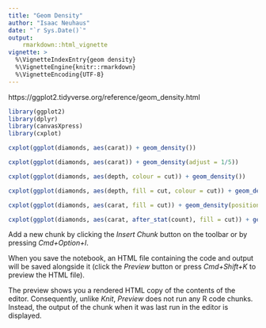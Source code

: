 ```yaml
---
title: "Geom Density"
author: "Isaac Neuhaus"
date: "`r Sys.Date()`"
output: 
    rmarkdown::html_vignette
vignette: >
  %\VignetteIndexEntry{geom density}
  %\VignetteEngine{knitr::rmarkdown}
  %\VignetteEncoding{UTF-8}
---
```


 https://ggplot2.tidyverse.org/reference/geom_density.html

```r
library(ggplot2)
library(dplyr)
library(canvasXpress)
library(cxplot)
``` 

```r
cxplot(ggplot(diamonds, aes(carat)) + geom_density())
```

```r
cxplot(ggplot(diamonds, aes(carat)) + geom_density(adjust = 1/5))
```

```r
cxplot(ggplot(diamonds, aes(depth, colour = cut)) + geom_density())
```

```r
cxplot(ggplot(diamonds, aes(depth, fill = cut, colour = cut)) + geom_density(alpha = 0.1))
```

```r
cxplot(ggplot(diamonds, aes(carat, fill = cut)) + geom_density(position = "stack"))
```

```r
cxplot(ggplot(diamonds, aes(carat, after_stat(count), fill = cut)) + geom_density(position = "fill"))
```

Add a new chunk by clicking the *Insert Chunk* button on the toolbar or by pressing *Cmd+Option+I*.

When you save the notebook, an HTML file containing the code and output will be saved alongside it (click the *Preview* button or press *Cmd+Shift+K* to preview the HTML file). 

The preview shows you a rendered HTML copy of the contents of the editor. Consequently, unlike *Knit*, *Preview* does not run any R code chunks. Instead, the output of the chunk when it was last run in the editor is displayed.

